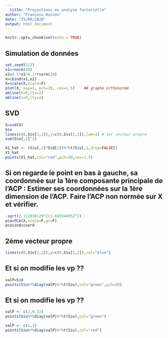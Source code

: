 ```yaml
---
  title: "Projections en analyse factorielle"
author: "François Husson"
date: "25/08/2020"
output: html_document
---
```

  
  ```r
knitr::opts_chunk$set(echo = TRUE)
```

## Simulation de données
```r
set.seed(123)
x1=rnorm(20)
x2=0.5*x1+0.1*rnorm(20)
X=cbind(x1,x2)
X=scale(X,scale=F)
plot(X, asp=1, pch=20, cex=1.5)    ## graphe orthonormé
abline(h=0,lty=2)
abline(v=0,lty=2)
```
## SVD

```r
S=svd(X)
S$v
lines(c(0,S$v[1,1]),y=c(0,S$v[2,1]),lwd=2) # 1er vecteur propre
sum(S$v[,1]^2)
```

```r
X1_hat <- (S$u[,1]*S$d[1])%*%t(S$v[,1,drop=FALSE])
X1_hat
points(X1_hat,col="red",pch=20,cex=1.5)
```

## Si on regarde le point en bas à gauche, sa coordonnée sur la 1ère composante principale de l'ACP : Estimer ses coordonnées sur la 1ère dimension de l'ACP. Faire l'ACP non normée sur X et vérifier.

```r
-sqrt(2.112816129^2+1.045944052^2)
pca=PCA(X,scale=F,gr=F)
pca$ind$coord
```

## 2ème vecteur propre

```r
lines(c(0,S$v[1,2]),y=c(0,S$v[2,2]),col="blue")
```

## Et si on modifie les vp ??
```r
valP=S$d
points(S$u%*%diag(valP)%*%t(S$v),col="green",pch=20)
```

## Et si on modifie les vp ??
```r
valP <- c(2,0.32)
points(S$u%*%diag(valP)%*%t(S$v),col="green")
```

```r
valP <- c(1,2)
points(S$u%*%diag(valP)%*%t(S$v),col="red")
```

